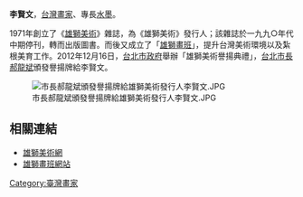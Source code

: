

'''李賢文'''{{BD|1947年||||}}，[[台灣|台灣]][[畫家|畫家]]、專長[[水墨畫|水墨]]。

1971年創立了《[[雄獅美術|雄獅美術]]》雜誌，為《雄獅美術》發行人；該雜誌於一九九○年代中期停刊，轉而出版圖書。而後又成立了「[[雄獅畫班|雄獅畫班]]」，提升台灣美術環境以及紮根美育工作。2012年12月16日，[[台北市政府|台北市政府]]舉辦「雄獅美術譽揚典禮」，[[台北市長|台北市長]][[郝龍斌|郝龍斌]]頒發譽揚牌給李賢文。
{{wikinews|雄獅美術公開譽揚典禮，百位小朋友封街彩繪}}


[[File:市長郝龍斌頒發譽揚牌給雄獅美術發行人李賢文.JPG|thumb]]

== 相關連結 ==
*[http://www.lionart.com.tw/web66/_file/1816/upload/web/2008/index.html 雄獅美術網] {{Wayback|url=http://www.lionart.com.tw/web66/_file/1816/upload/web/2008/index.html |date=20200922111618 }}
*[https://web.archive.org/web/20111004105205/http://school.lionart.com.tw/2011/a_school_timetable.html 雄獅畫班網站]

[[Category:臺灣畫家|Category:臺灣畫家]]